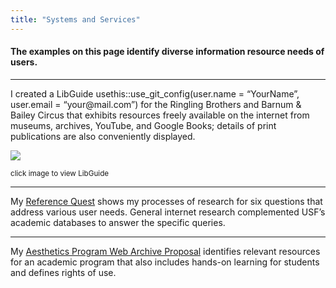 ```yaml
---
title: "Systems and Services"
---
```


#### **The examples on this page identify diverse information resource needs of users.**

------------------------------------------------------------------------

I created a LibGuide usethis::use_git_config(user.name = "YourName", user.email = "your@mail.com")
for the Ringling Brothers and Barnum & Bailey Circus that exhibits resources freely available on the internet from museums, archives, YouTube, and Google Books; details of print publications are also conveniently displayed.

[![](img/libguide.png)](https://usflis.libguides.com/ringling-bros-and-barnum-and-bailey-circus)

~click image to view LibGuide~

------------------------------------------------------------------------

My [Reference Quest](img/reference_quest.pdf){target="_blank"} shows my processes of research for six questions that address various user needs. General internet research complemented USF's academic databases to answer the specific queries.

------------------------------------------------------------------------

My [Aesthetics Program Web Archive Proposal](Planning_a_web_archive_collection.pdf){target="_blank"} identifies relevant resources for an academic program that also includes hands-on learning for students and defines rights of use.
